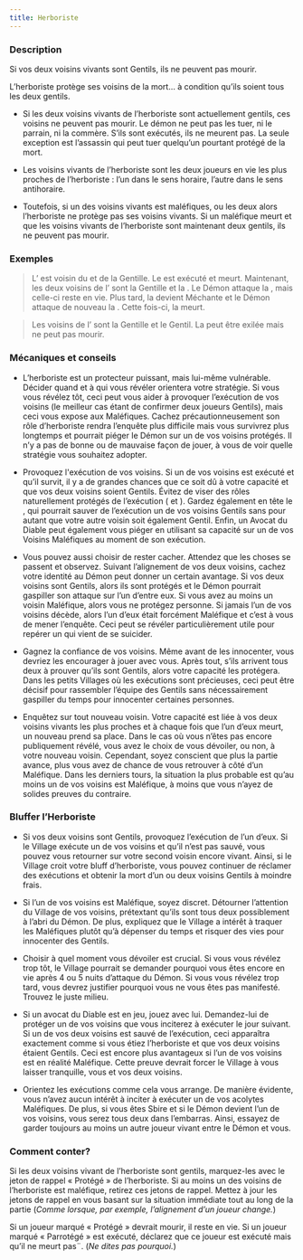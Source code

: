 ```yaml
---
title: Herboriste
---
```



<Role HERBORISTE header />

### Description

Si vos deux voisins vivants sont Gentils, ils ne peuvent pas mourir.

L’herboriste protège ses voisins de la mort… à condition qu’ils soient tous les deux gentils.

-   Si les deux voisins vivants de l’herboriste sont actuellement gentils, ces voisins ne peuvent pas mourir. Le démon ne peut pas les tuer, ni le parrain, ni la commère. S’ils sont exécutés, ils ne meurent pas. La seule exception est l’assassin qui peut tuer quelqu’un pourtant protégé de la mort.

-   Les voisins vivants de l’herboriste sont les deux joueurs en vie les plus proches de l’herboriste : l’un dans le sens horaire, l’autre dans le sens antihoraire.

-   Toutefois, si un des voisins vivants est maléfiques, ou les deux alors l’herboriste ne protège pas ses voisins vivants. Si un maléfique meurt et que les voisins vivants de l’herboriste sont maintenant deux gentils, ils ne peuvent pas mourir. 

### Exemples

> L’<Role HERBORISTE /> est voisin du <Role CONSPIRATEUR /> et de la <Role BRUTE /> Gentille. Le <Role CONSPIRATEUR /> est exécuté et meurt. Maintenant, les deux voisins de l’<Role HERBORISTE /> sont la <Role BRUTE /> Gentille et la <Role COURTISANE />. Le Démon attaque la <Role COURTISANE />, mais celle-ci reste en vie. Plus tard, la <Role BRUTE /> devient Méchante et le Démon attaque de nouveau la <Role COURTISANE />. Cette fois-ci, la <Role COURTISANE /> meurt.

> Les voisins de l’<Role HERBORISTE /> sont la <Role MATRONE /> Gentille et le <Role MAGISTRAT /> Gentil. La <Role MATRONE /> peut être exilée mais ne peut pas mourir.

### Mécaniques et conseils

- L’herboriste est un protecteur puissant, mais lui-même vulnérable. Décider quand et à qui vous révéler orientera votre stratégie. Si vous vous révélez tôt, ceci peut vous aider à provoquer l’exécution de vos voisins (le meilleur cas étant de confirmer deux joueurs Gentils), mais ceci vous expose aux Maléfiques. Cachez précautionneusement son rôle d’herboriste rendra l’enquête plus difficile mais vous survivrez plus longtemps et pourrait piéger le Démon sur un de vos voisins protégés. Il n’y a pas de bonne ou de mauvaise façon de jouer, à vous de voir quelle stratégie vous souhaitez adopter.

- Provoquez l'exécution de vos voisins. Si un de vos voisins est exécuté et qu’il survit, il y a de grandes chances que ce soit dû à votre capacité et que vos deux voisins soient Gentils. Évitez de viser des rôles naturellement protégés de l’exécution (<Role MARIN /> et <Role FOU />). Gardez également en tête le <Role PACIFISTE />, qui pourrait sauver de l’exécution un de vos voisins Gentils sans pour autant que votre autre voisin soit également Gentil. Enfin, un Avocat du Diable peut également vous piéger en utilisant sa capacité sur un de vos Voisins Maléfiques au moment de son exécution.

- Vous pouvez aussi choisir de rester cacher. Attendez que les choses se passent et observez. Suivant l’alignement de vos deux voisins, cachez votre identité au Démon peut donner un certain avantage. Si vos deux voisins sont Gentils, alors ils sont protégés et le Démon pourrait gaspiller son attaque sur l’un d’entre eux. Si vous avez au moins un voisin Maléfique, alors vous ne protégez personne. Si jamais l’un de vos voisins décède, alors l’un d’eux était forcément Maléfique et c’est à vous de mener l’enquête. Ceci peut se révéler particulièrement utile pour repérer un <Role ZOMBUUL /> qui vient de se suicider.

- Gagnez la confiance de vos voisins. Même avant de les innocenter, vous devriez les encourager à jouer avec vous. Après tout, s’ils arrivent tous deux à prouver qu’ils sont Gentils, alors votre capacité les protégera. Dans les petits Villages où les exécutions sont précieuses, ceci peut être décisif pour rassembler l’équipe des Gentils sans nécessairement gaspiller du temps pour innocenter certaines personnes.

- Enquêtez sur tout nouveau voisin. Votre capacité est liée à vos deux voisins vivants les plus proches et à chaque fois que l’un d’eux meurt, un nouveau prend sa place. Dans le cas où vous n’êtes pas encore publiquement révélé, vous avez le choix de vous dévoiler, ou non, à votre nouveau voisin. Cependant, soyez conscient que plus la partie avance, plus vous avez de chance de vous retrouver à côté d’un Maléfique. Dans les derniers tours, la situation la plus probable est qu’au moins un de vos voisins est Maléfique, à moins que vous n’ayez de solides preuves du contraire.

### Bluffer l’Herboriste

- Si vos deux voisins sont Gentils, provoquez l’exécution de l’un d’eux. Si le Village exécute un de vos voisins et qu’il n’est pas sauvé, vous pouvez vous retourner sur votre second voisin encore vivant. Ainsi, si le Village croit votre bluff d’herboriste, vous pouvez continuer de réclamer des exécutions et obtenir la mort d’un ou deux voisins Gentils à moindre frais.

- Si l’un de vos voisins est Maléfique, soyez discret. Détourner l’attention du Village de vos voisins, prétextant qu’ils sont tous deux possiblement à l’abri du Démon. De plus, expliquez que le Village a intérêt à traquer les Maléfiques plutôt qu’à dépenser du temps et risquer des vies pour innocenter des Gentils.

- Choisir à quel moment vous dévoiler est crucial. Si vous vous révélez trop tôt, le Village pourrait se demander pourquoi vous êtes encore en vie après 4 ou 5 nuits d’attaque du Démon. Si vous vous révélez trop tard, vous devrez justifier pourquoi vous ne vous êtes pas manifesté. Trouvez le juste milieu.

- Si un avocat du Diable est en jeu, jouez avec lui. Demandez-lui de protéger un de vos voisins que vous inciterez à exécuter le jour suivant. Si un de vos deux voisins est sauvé de l’exécution, ceci apparaîtra exactement comme si vous étiez l’herboriste et que vos deux voisins étaient Gentils. Ceci est encore plus avantageux si l’un de vos voisins est en réalité Maléfique. Cette preuve devrait forcer le Village à vous laisser tranquille, vous et vos deux voisins.

- Orientez les exécutions comme cela vous arrange. De manière évidente, vous n’avez aucun intérêt à inciter à exécuter un de vos acolytes Maléfiques. De plus, si vous êtes Sbire et si le Démon devient l’un de vos voisins, vous serez tous deux dans l’embarras. Ainsi, essayez de garder toujours au moins un autre joueur vivant entre le Démon et vous.

### Comment conter?

Si les deux voisins vivant de l’herboriste sont gentils, marquez-les avec le jeton de rappel « Protégé » de l’herboriste. Si au moins un des voisins de l’herboriste est maléfique, retirez ces jetons de rappel. Mettez à jour les jetons de rappel en vous basant sur la situation immédiate tout au long de la partie (_Comme lorsque, par exemple, l’alignement d’un joueur change._)

Si un joueur marqué « Protégé » devrait mourir, il reste en vie. Si un joueur marqué « Parrotégé » est exécuté, déclarez que ce joueur est exécuté mais qu’il ne meurt pas¨. (_Ne dites pas pourquoi._)